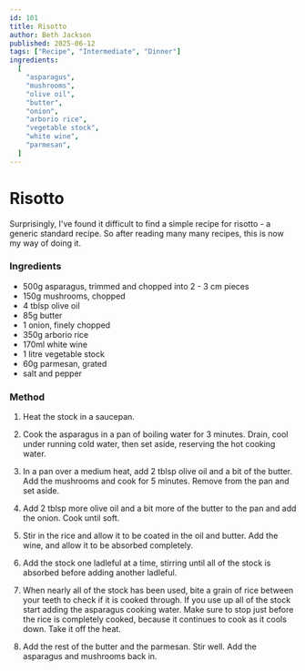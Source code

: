 ```yaml
---
id: 101
title: Risotto
author: Beth Jackson
published: 2025-06-12
tags: ["Recipe", "Intermediate", "Dinner"]
ingredients:
  [
    "asparagus",
    "mushrooms",
    "olive oil",
    "butter",
    "onion",
    "arborio rice",
    "vegetable stock",
    "white wine",
    "parmesan",
  ]
---
```


# Risotto

<BlogTextWrapper>

Surprisingly, I've found it difficult to find a simple recipe for risotto - a generic standard recipe. So after reading many many recipes, this is now my way of doing it.

</BlogTextWrapper>

<BlogTextWrapper>

### Ingredients

- 500g asparagus, trimmed and chopped into 2 - 3 cm pieces
- 150g mushrooms, chopped
- 4 tblsp olive oil
- 85g butter
- 1 onion, finely chopped
- 350g arborio rice
- 170ml white wine
- 1 litre vegetable stock
- 60g parmesan, grated
- salt and pepper

### Method

1. Heat the stock in a saucepan.

2. Cook the asparagus in a pan of boiling water for 3 minutes. Drain, cool under running cold water, then set aside, reserving the hot cooking water.

3. In a pan over a medium heat, add 2 tblsp olive oil and a bit of the butter. Add the mushrooms and cook for 5 minutes. Remove from the pan and set aside.

4. Add 2 tblsp more olive oil and a bit more of the butter to the pan and add the onion. Cook until soft.

5. Stir in the rice and allow it to be coated in the oil and butter. Add the wine, and allow it to be absorbed completely.

6. Add the stock one ladleful at a time, stirring until all of the stock is absorbed before adding another ladleful.

7. When nearly all of the stock has been used, bite a grain of rice between your teeth to check if it is cooked through. If you use up all of the stock start adding the asparagus cooking water. Make sure to stop just before the rice is completely cooked, because it continues to cook as it cools down. Take it off the heat.

8. Add the rest of the butter and the parmesan. Stir well. Add the asparagus and mushrooms back in.

</BlogTextWrapper>

<ClickableTags tags={tags} />
